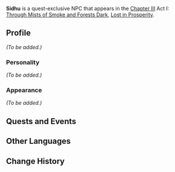 {{Meta
<!-- Remove this template after adding the missing info -->
|missing_NPC_profile  = yes
}}
{{Character Infobox
|type             = Quest NPC
|image            = NPC Sidhu.png
|realname         = <!-- Optional, if different from in-game name -->
|deceased         = <!-- Past (for deceased prior to events of the game) or free response -->
|region           = Sumeru
|location         = <!-- Where the character appears, if different from Region -->
|affiliation      = Spantamad
|title            = 

|ancestry         = <!-- Clan/family -->
|father           = 
|mother           = 
|spouse           = 
|sibling          = 
|child            = 
|relative         = 

|voiceEN          = 
|voiceCN          = 
|voiceJP          = 
}}
'''Sidhu''' is a quest-exclusive NPC that appears in the [[Chapter III]] Act I: [[Through Mists of Smoke and Forests Dark]], [[Lost in Prosperity]].
<!--
==Location==
<gallery>
NPC Location Sidhu.png|Sidhu's location
NPC Location Sidhu Context.png|Additional context
</gallery>
-->
==Profile==
<!--Detailed story/lore information goes here.-->
''(To be added.)''

===Personality===
''(To be added.)''

===Appearance===
<!--Keep appearance section short and concise. Limit to 2 paragraphs with 3-4 sentences each.-->
''(To be added.)''

==Quests and Events==
{{Quests and Events}}

<!--
==Trivia==
* 
-->
==Other Languages==
{{Other Languages
|default_hidden = 1
|en      = Sidhu
|zhs     = 悉度
|zhs_rm  = Xīdù
|zht     = 悉度
|zht_rm  = Xīdù
|ja      = シドゥ
|ja_rm   = Shidu
|ko      = 시드후
|ko_rm   = Sideuhu
|es      = Sidhu
|fr      = Sidhu
|ru      = Сидху
|th      = Sidhu
|vi      = Sidhu
|de      = Sidhu
|id      = Sidhu
|pt      = Sidhu
|tr      = Sidhu
|it      = Sidhu
}}

==Change History==
{{Change History|3.0}}
<!--
==References==
{{Reflist}}
-->